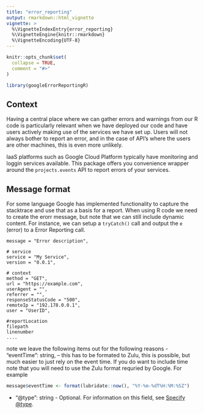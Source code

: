 ```yaml
---
title: "error_reporting"
output: rmarkdown::html_vignette
vignette: >
  %\VignetteIndexEntry{error_reporting}
  %\VignetteEngine{knitr::rmarkdown}
  %\VignetteEncoding{UTF-8}
---
```


```r
knitr::opts_chunk$set(
  collapse = TRUE,
  comment = "#>"
)
```

```r
library(googleErrorReportingR)
```

## Context

Having a central place where we can gather errors and warnings from our R code
is particularly relevant when we have deployed our code and have users actively
making use of the services we have set up. Users will not always bother to
report an error, and in the case of API's where the users are other machines,
this is even more unlikely.

IaaS platforms such as Google Cloud Platform typically have monitoring and
loggin services available. This package offers you convenience wrapper around
the `projects.events` API to report errors of your services.

## Message format

For some language Google has implemented functionality to capture the stacktrace
and use that as a basis for a report. When using R code we need to create the
erorr message, but note that we can still include dynamic content. For instance,
we can setup a `tryCatch()` call and output the `e` (error) to a Error Reporting
call.

```
message = "Error description",

# service
service = "My Service",
version = "0.0.1",

# context
method = "GET",
url = "https://example.com",
userAgent = "",
referrer = "",
responseStatusCode = "500",
remoteIp = "192.178.0.0.1",
user = "UserID",

#reportLocation
filepath
linenumber
....
```

 note we leave the following items out for the following reasons
- "eventTime": string, -- this has to be formated to Zulu, this is possible,
  but much easier to just rely on the event time. If you do want to include
  time note that you will need to use the Zulu format requried by Google. For example

```r
message$eventTime <- format(lubridate::now(), "%Y-%m-%dT%H:%M:%SZ")
```

 - "@type": string - Optional. For information on this field, see [Specify @type](https://cloud.google.com/error-reporting/docs/formatting-error-messages#@type).
